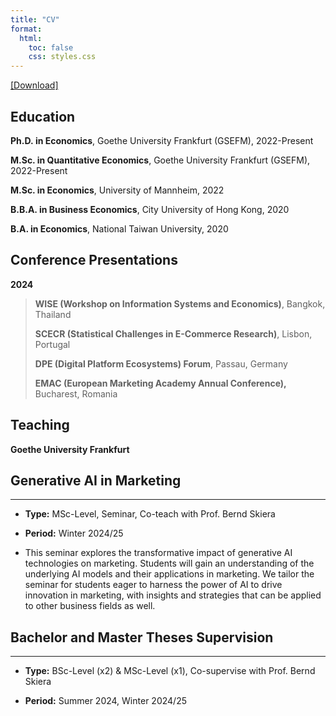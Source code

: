 ```yaml
---
title: "CV"
format:
  html:
    toc: false
    css: styles.css
---
```


[\[Download\]](https://en.wikipedia.org/wiki/R%C3%A9sum%C3%A9)

## Education

**Ph.D. in Economics**, Goethe University Frankfurt (GSEFM), 2022-Present

**M.Sc. in Quantitative Economics**, Goethe University Frankfurt (GSEFM), 2022-Present

**M.Sc. in Economics**, University of Mannheim, 2022

**B.B.A. in Business Economics**, City University of Hong Kong, 2020

**B.A. in Economics**, National Taiwan University, 2020

## Conference Presentations

**2024**

> **WISE (Workshop on Information Systems and Economics)**, Bangkok, Thailand
>
> **SCECR (Statistical Challenges in E-Commerce Research)**, Lisbon, Portugal
>
> **DPE (Digital Platform Ecosystems) Forum**, Passau, Germany
>
> **EMAC (European Marketing Academy Annual Conference),** Bucharest, Romania

## Teaching

**Goethe University Frankfurt**

::: {.callout-note collapse="true" style="gray" appearance="minimal" icon="false"}
## Generative AI in Marketing

------------------------------------------------------------------------

-   **Type:** MSc-Level, Seminar, Co-teach with Prof. Bernd Skiera

-   **Period:** Winter 2024/25

-   This seminar explores the transformative impact of generative AI technologies on marketing. Students will gain an understanding of the underlying AI models and their applications in marketing. We tailor the seminar for students eager to harness the power of AI to drive innovation in marketing, with insights and strategies that can be applied to other business fields as well.
:::

::: {.callout-tip collapse="true" appearance="simple" icon="false"}
## Bachelor and Master Theses Supervision

------------------------------------------------------------------------

-   **Type:** BSc-Level (x2) & MSc-Level (x1), Co-supervise with Prof. Bernd Skiera

-   **Period:** Summer 2024, Winter 2024/25
:::
